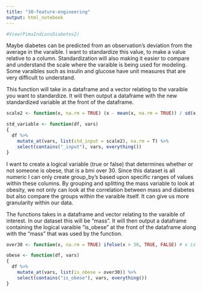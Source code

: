 ```yaml
---
title: "30-feature-engineering"
output: html_notebook
---
```



```r
#View(PimaIndiansDiabetes2)
```


Maybe diabetes can be predicted from an observation's deviation from the average in the varaible. I want to standardize this value, to make a value relative to a column. Standardization will also making it easier to compare and understand the scale where the varaible is being used for modeling. Some varaibles such as insulin and glucose have unit measures that are very difficult to understand. 

This function will take in a dataframe and a vector relating to the varaible you want to standardize. It will then output a dataframe with the new standardized variable at the front of the dataframe. 
```r
scale2 <- function(x, na.rm = TRUE) (x - mean(x, na.rm = TRUE)) / sd(x, na.rm = TRUE) # x is a vector

std_variable <- function(df, vars)
{
  df %>%
    mutate_at(vars, list(std_input = scale2), na.rm = T) %>%
    select(contains("_input"), vars, everything())
}
```


I want to create a logical variable (true or false) that determines whether or not someone is obese, that is a bmi over 30. Since this dataset is all numeric I can only create group_by's based upon specific ranges of values within these columns. By grouping and splitting the mass variable to look at obesity, we not only can look at the correlation between mass and diabetes but also compare the groups within the varaible itself. It can give us more granularity within our data. 

The functions takes in a dataframe and vector relating to the varaible of interest. In our dataset this will be "mass". It will then output a dataframe containing the logical varaible "is_obese" at the front of the dataframe along with the "mass" that was used by the function.
```r
over30 <- function(x, na.rm = TRUE) ifelse(x > 30, TRUE, FALSE) # x is a vector

obese <- function(df, vars)
{
  df %>%
    mutate_at(vars, list(is_obese = over30)) %>%
    select(contains("is_obese"), vars, everything())
}
```



